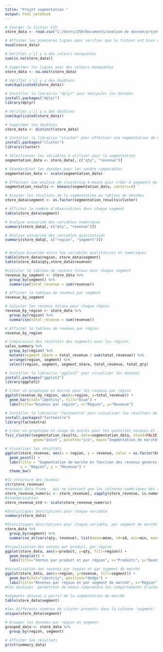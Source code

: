 ```yaml
---
title: "Projet segmentation "
output: html_notebook
---
```


```r
# Charger le fichier CSV
store_data <- read.csv("C:/Users/2SH/Documents/analyse de donnée/projet_analyse/store.csv", header=TRUE)

# Afficher les premières lignes pour vérifier que le fichier est bien chargé
head(store_data)

# Vérifier s'il y a des valeurs manquantes
sum(is.na(store_data))

# Supprimer les lignes avec des valeurs manquantes
store_data <- na.omit(store_data)

# Vérifier s'il y a des doublons
sum(duplicated(store_data))


```


```r
# Installer la librairie "dplyr" pour manipuler les données
install.packages("dplyr")
library(dplyr)
```

```r
# Vérifier s'il y a des doublons
sum(duplicated(store_data))

# Supprimer les doublons
store_data <- distinct(store_data)

```

```r
# Installer la librairie "cluster" pour effectuer une segmentation de marché
install.packages("cluster")
library(cluster)

# Sélectionner les variables à utiliser pour la segmentation
segmentation_data <- store_data[, c("qty", "revenue")]

# Standardiser les données pour les rendre comparables
segmentation_data <- scale(segmentation_data)

# Effectuer une analyse de clustering k-means pour créer 4 segments de marché
segmentation_results <- kmeans(segmentation_data, centers=4)

# Ajouter les résultats de la segmentation au tableau de données
store_data$segment <- as.factor(segmentation_results$cluster)

# Afficher le nombre d'observations dans chaque segment
table(store_data$segment)

```

```r
# Analyse univariée des variables numériques
summary(store_data[, c("qty", "revenue")])

# Analyse univariée des variables qualitatives
summary(store_data[, c("region", "segment")])


# Analyse bivariée entre les variables qualitatives et numériques
table(store_data$region, store_data$segment)
table(store_data$qty,store_data$revenue)
```


```r
#calculer le tableau de revenus totaux pour chaque segment 
revenue_by_segment <- store_data %>%
  group_by(segment) %>%
  summarise(total_revenue = sum(revenue))

# Afficher le tableau de revenus par segment
revenue_by_segment

```


```r
# Calculer les revenus totaux pour chaque région
revenue_by_region <- store_data %>%
  group_by(region) %>%
  summarise(total_revenue = sum(revenue))

# Afficher le tableau de revenus par région
revenue_by_region
```


```r
# Comparaison des résultats des segments avec les régions
sales_summary %>%
  group_by(region) %>%
  mutate(segment_share = total_revenue / sum(total_revenue)) %>%
  arrange(region, segment) %>%
  select(region, segment, segment_share, total_revenue, total_qty)

```

```r
# Installer la librairie "ggplot2" pour visualiser les données
install.packages("ggplot2")
library(ggplot2)

# Créer un graphique en barres pour les revenus par région
ggplot(revenue_by_region, aes(x=region, y=total_revenue)) +
  geom_bar(stat="identity", fill="blue") +
  labs(title="Revenus par région", x="Région", y="Revenue")
```

```r
# Installer la librairie "factoextra" pour visualiser les résultats de la segmentation
install.packages("factoextra")
library(factoextra)

# Créer un graphique en nuage de points pour les quantités vendues et les revenus, en coloriant par segment
fviz_cluster(segmentation_results, data=segmentation_data, stand=FALSE,
             geom="point", palette="jco", main="Segmentation de marché")

```


```r

# Visualiser les résultats
ggplot(store_revenue, aes(x = region, y = revenue, color = as.factor(kmeans_model$cluster))) + 
  geom_point() + 
  labs(title = "Segmentation de marché en fonction des revenus générés dans différentes régions", 
       x = "Région", y = "Revenue") +
  theme_bw()

```

```r
#la structure des revenus
str(store_revenue)
#nouveau data frame   qui ne contient que les colonnes numériques des revenus
store_revenue_numeric <- store_revenue[, sapply(store_revenue, is.numeric)]
#standarisation 
store_revenue_std <- scale(store_revenue_numeric)

#Statistiques descriptives pour chaque variable
summary(store_data)
```

```r
#Statistiques descriptives pour chaque variable, par segment de marché
store_data %>%
  group_by(segment) %>%
  summarise_at(vars(qty, revenue), list(mean=mean, sd=sd, min=min, max=max))

```

```r
#Visualisation des ventes par produit, par région
ggplot(store_data, aes(x=product, y=qty, fill=region)) +
  geom_boxplot() +
  labs(title="Ventes par produit et par région", x="Produits", y="Quantité vendue")

#Visualisation des revenus par région et par segment de marché
ggplot(store_data, aes(x=region, y=revenue, fill=segment)) +
  geom_bar(stat="identity", position="dodge") +
  labs(title="Revenus par région et par segment de marché", x="Région", y="Revenus")
#Ces analyses  permettent de mieux comprendre les comportements d'achat des clients dans chaque région et dans chaque segment de marché

```


```r
#segments obtenus à partir de la segmentation de marché
table(store_data$segment)

#les différents numéros de cluster présents dans la colonne "segment"
unique(store_data$segment)
```


```r
# Grouper les données par région et segment
grouped_data <- store_data %>%
  group_by(region, segment)

# Afficher les résultats
print(summary_data)
```

